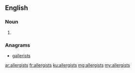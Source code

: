 ==English==

===Noun===
{{head|en|noun plural form}}

# {{plural of|allergist|lang=en}}

===Anagrams===
* [[gallerists#English|gallerists]]

[[ar:allergists]]
[[fr:allergists]]
[[ku:allergists]]
[[mg:allergists]]
[[my:allergists]]